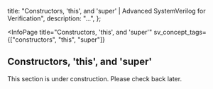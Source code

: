 
  title: "Constructors, 'this', and 'super' | Advanced SystemVerilog for Verification",
  description: "...",
};

<InfoPage
  title="Constructors, 'this', and 'super'"
  sv_concept_tags={["constructors", "this", "super"]}
>

  ## Constructors, 'this', and 'super'

  This section is under construction. Please check back later.

</InfoPage>